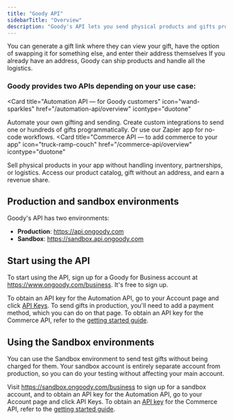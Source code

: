 ```yaml
---
title: "Goody API"
sidebarTitle: "Overview"
description: "Goody's API lets you send physical products and gifts programmatically."
---
```


<CardGroup cols={2}>
  <Card title="Send gifts without an address" icon="gift" icontype="duotone">
    You can generate a gift link where they can view your gift, have the option
    of swapping it for something else, and enter their address themselves
  </Card>
  <Card
    title="Ship physical products to an address"
    icon="truck-fast"
    icontype="duotone"
  >
    If you already have an address, Goody can ship products and handle all the
    logistics.
  </Card>
</CardGroup>

### **Goody provides two APIs depending on your use case:**

<Card
  title="Automation API — for Goody customers"
  icon="wand-sparkles"
  href="/automation-api/overview"
  icontype="duotone"
>
  Automate your own gifting and sending. Create custom integrations to send one
  or hundreds of gifts programmatically. Or use our Zapier app for no-code
  workflows.
</Card>
<Card
  title="Commerce API — to add commerce to your app"
  icon="truck-ramp-couch"
  href="/commerce-api/overview"
  icontype="duotone"
>
  Sell physical products in your app without handling inventory, partnerships,
  or logistics. Access our product catalog, gift without an address, and earn a
  revenue share.
</Card>

## Production and sandbox environments

Goody's API has two environments:

- **Production**: https://api.ongoody.com
- **Sandbox**: https://sandbox.api.ongoody.com

## Start using the API

To start using the API, sign up for a Goody for Business account at https://www.ongoody.com/business. It's free to sign up.

To obtain an API key for the Automation API, go to your Account page and click [API Keys](https://www.ongoody.com/plus/account/api-keys). To send gifts in production, you'll need to add a payment method, which you can do on that page. To obtain an API key for the Commerce API, refer to the [getting started guide](/commerce-api/overview).

## Using the Sandbox environments

You can use the Sandbox environment to send test gifts without being charged for them. Your sandbox account is entirely separate account from production, so you can do your testing without affecting your main account.

Visit https://sandbox.ongoody.com/business to sign up for a sandbox account, and to obtain an API key for the Automation API, go to your Account page and click API Keys. To obtain an [API key](https://www.ongoody.com/plus/account/api-keys) for the Commerce API, refer to the [getting started guide](/commerce-api/overview).
